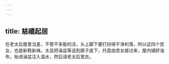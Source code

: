 ```yaml
---
---
---
```

title: 慈禧起居
---



在老太后屋里当差，不管干多脏的活，头上脚下要打扮得干净利落，所以这四个宫女，也是新鞋新袜。太监把澡盆等送到廊子底下，托盘由宫女接过来，屋内铺好油布，抬进澡盆注入温水，然后请老太后宽衣。